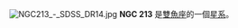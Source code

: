 {{NGCInfoBox|NGCID=NGC 213|發現者=弗里德里希·威廉·赫歇爾|發現日期=1784年10月14日|其他編號=UGC 436, MCG 3-2-23,ZWG 457.26|曆元=J2000.0|赤經=41分9.9秒|赤緯=16°28'11"|星座=雙魚座|星體=星系|星等=13.5|表面亮度=|藍等=14.4}}
[[File:NGC213_-_SDSS_DR14.jpg|thumb]]
'''NGC 213''' 是[[雙魚座|雙魚座]]的一個[[星系|星系]]。

{{NGCReference|213}}
{{Catalogs|NGC=213}}

{{Astro-stub}}
